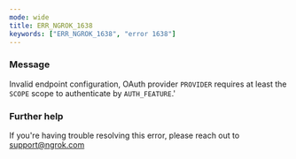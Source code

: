 ```yaml
---
mode: wide
title: ERR_NGROK_1638
keywords: ["ERR_NGROK_1638", "error 1638"]
---
```


### Message

Invalid endpoint configuration, OAuth provider `PROVIDER` requires at least the `SCOPE` scope to authenticate by `AUTH_FEATURE`.'

### Further help

If you're having trouble resolving this error, please reach out to [support@ngrok.com](mailto:support@ngrok.com?subject=Help%20with%20ERR_NGROK_1638)
